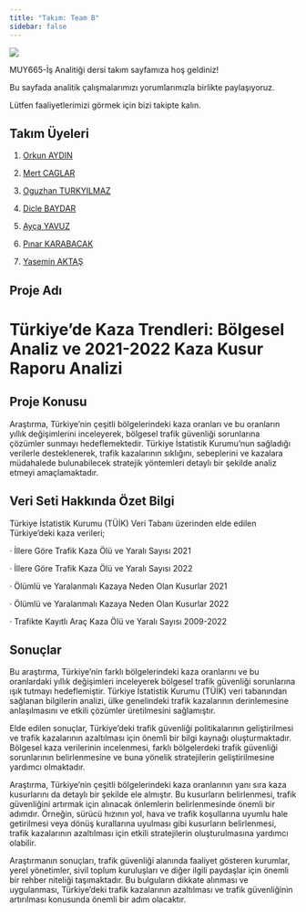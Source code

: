 ```yaml
---
title: "Takım: Team B"
sidebar: false 
---
```


![](images/DALL·E%202024-05-14%2011.48.52%20-%20A%20sleek%20and%20professional%20GitHub%20profile%20cover%20for%20a%20student%20using%20R%20programming.%20The%20design%20should%20include%20elements%20specific%20to%20R%20programming%20such%20as%20.webp)

MUY665-İş Analitiği dersi takım sayfamıza hoş geldiniz!

Bu sayfada analitik çalışmalarımızı yorumlarımızla birlikte paylaşıyoruz.

Lütfen faaliyetlerimizi görmek için bizi takipte kalın.

## Takım Üyeleri

1.  [Orkun AYDIN](/takim/orkun.qmd)

2.  [Mert CAGLAR](/takim/Mert_Caglar.qmd)

3.  [Oguzhan TURKYILMAZ](/takim/oguzhan.qmd)

4.  [Dicle BAYDAR](/takim/dicle.qmd)

5.  [Ayça YAVUZ](/takim/ayca.qmd)

6.  [Pınar KARABACAK](/takim/pinar.qmd)

7.  [Yasemin AKTAŞ](/takim/yasemin.qmd)

## Proje Adı

# **Türkiye’de Kaza Trendleri: Bölgesel Analiz ve 2021-2022 Kaza Kusur Raporu Analizi**

## Proje Konusu

Araştırma, Türkiye'nin çeşitli bölgelerindeki kaza oranları ve bu oranların yıllık değişimlerini inceleyerek, bölgesel trafik güvenliği sorunlarına çözümler sunmayı hedeflemektedir. Türkiye İstatistik Kurumu'nun sağladığı verilerle desteklenerek, trafik kazalarının sıklığını, sebeplerini ve kazalara müdahalede bulunabilecek stratejik yöntemleri detaylı bir şekilde analiz etmeyi amaçlamaktadır.

## Veri Seti Hakkında Özet Bilgi

Türkiye İstatistik Kurumu (TÜİK) Veri Tabanı üzerinden elde edilen Türkiye’deki kaza verileri;

· İllere Göre Trafik Kaza Ölü ve Yaralı Sayısı 2021

· İllere Göre Trafik Kaza Ölü ve Yaralı Sayısı 2022

· Ölümlü ve Yaralanmalı Kazaya Neden Olan Kusurlar 2021

· Ölümlü ve Yaralanmalı Kazaya Neden Olan Kusurlar 2022

· Trafikte Kayıtlı Araç Kaza Ölü ve Yaralı Sayısı 2009-2022

## Sonuçlar

Bu araştırma, Türkiye'nin farklı bölgelerindeki kaza oranlarını ve bu oranlardaki yıllık değişimleri inceleyerek bölgesel trafik güvenliği sorunlarına ışık tutmayı hedeflemiştir. Türkiye İstatistik Kurumu (TÜİK) veri tabanından sağlanan bilgilerin analizi, ülke genelindeki trafik kazalarının derinlemesine anlaşılmasını ve etkili çözümler üretilmesini sağlamıştır.

Elde edilen sonuçlar, Türkiye'deki trafik güvenliği politikalarının geliştirilmesi ve trafik kazalarının azaltılması için önemli bir bilgi kaynağı oluşturmaktadır. Bölgesel kaza verilerinin incelenmesi, farklı bölgelerdeki trafik güvenliği sorunlarının belirlenmesine ve buna yönelik stratejilerin geliştirilmesine yardımcı olmaktadır.

Araştırma, Türkiye'nin çeşitli bölgelerindeki kaza oranlarının yanı sıra kaza kusurlarını da detaylı bir şekilde ele almıştır. Bu kusurların belirlenmesi, trafik güvenliğini artırmak için alınacak önlemlerin belirlenmesinde önemli bir adımdır. Örneğin, sürücü hızının yol, hava ve trafik koşullarına uyumlu hale getirilmesi veya dönüş kurallarına uyulması gibi kusurların belirlenmesi, trafik kazalarının azaltılması için etkili stratejilerin oluşturulmasına yardımcı olabilir.

Araştırmanın sonuçları, trafik güvenliği alanında faaliyet gösteren kurumlar, yerel yönetimler, sivil toplum kuruluşları ve diğer ilgili paydaşlar için önemli bir rehber niteliği taşımaktadır. Bu bulguların dikkate alınması ve uygulanması, Türkiye'deki trafik kazalarının azaltılması ve trafik güvenliğinin artırılması konusunda önemli bir adım olacaktır.
